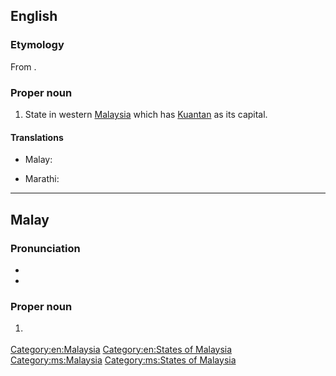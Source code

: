 ==English==
{{wikipedia}}

===Etymology===
From {{etyl|ms|en}} {{m|ms|Pahang}}.

===Proper noun===
{{en-proper noun}}

# State in western [[Malaysia]] which has [[Kuantan]] as its capital.

====Translations====
{{trans-top|state in Malaysia}}
* Malay: {{t|ms|Pahang}}
{{trans-mid}}
* Marathi: {{t|mr|पाहांग|tr=pāhāṃga|sc=Deva}}
{{trans-bottom}}

[[Category:en:Malaysia]]
[[Category:en:States of Malaysia]]

----

==Malay==
{{wikipedia|lang=ms}}

===Pronunciation===
* {{IPA|/pahaŋ/|lang=ms}}
* {{rhymes|ahaŋ|haŋ|aŋ|lang=ms}}

===Proper noun===
{{head|ms|proper noun}}

# {{l|en|Pahang}} {{qualifier|state in Malaysia}}

[[Category:ms:Malaysia]]
[[Category:ms:States of Malaysia]]